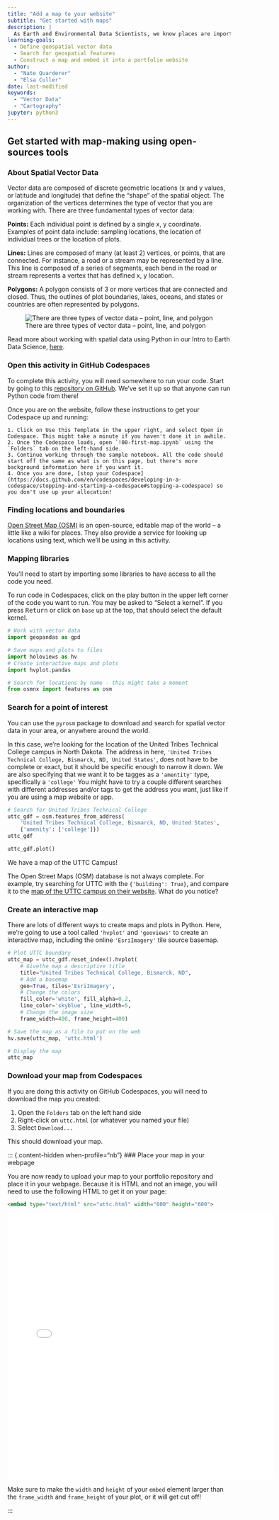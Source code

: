 ```yaml
---
title: "Add a map to your website"
subtitle: "Get started with maps"
description: |
  As Earth and Environmental Data Scientists, we know places are important. In this activity, you will make your first map in Python, and use it to tell the story of where you come from and what places are important to you.
learning-goals: 
  - Define geospatial vector data
  - Search for geospatial features
  - Construct a map and embed it into a portfolio website
author:
  - "Nate Quarderer"
  - "Elsa Culler"
date: last-modified
keywords:
  - "Vector Data"
  - "Cartography"
jupyter: python3
---
```


## Get started with map-making using open-sources tools

::: {.content-hidden when-profile="nb"}
### About Spatial Vector Data

Vector data are composed of discrete geometric locations (x and y values, or latitude and longitude) that define the “shape” of the spatial object. The organization of the vertices determines the type of vector that you are working with. There are three fundamental types of vector data:

**Points:** Each individual point is defined by a single x, y coordinate. Examples of point data include: sampling locations, the location of individual trees or the location of plots.

**Lines:** Lines are composed of many (at least 2) vertices, or points, that are connected. For instance, a road or a stream may be represented by a line. This line is composed of a series of segments, each bend in the road or stream represents a vertex that has defined x, y location.

**Polygons:** A polygon consists of 3 or more vertices that are connected and closed. Thus, the outlines of plot boundaries, lakes, oceans, and states or countries are often represented by polygons.

![There are three types of vector data -- point, line, and polygon](https://www.earthdatascience.org/images/earth-analytics/spatial-data/points-lines-polygons-vector-data-types.png)

::: {.callout-tip}
Read more about working with spatial data using Python in our Intro to Earth Data Science, [here](https://www.earthdatascience.org/courses/intro-to-earth-data-science/file-formats/use-spatial-data/use-vector-data/).
:::

### Open this activity in GitHub Codespaces

To complete this activity, you will need somewhere to run your code. Start by going to this [repository on GitHub](https://github.com/cu-esiil-edu/first-map-template/). We've set it up so that anyone can run Python code from there!

Once you are on the website, follow these instructions to get your Codespace up and running:


    1. Click on Use this Template in the upper right, and select Open in Codespace. This might take a minute if you haven't done it in awhile.
    2. Once the Codespace loads, open `!00-first-map.ipynb` using the `Folders` tab on the left-hand side.
    3. Continue working through the sample notebook. All the code should start off the same as what is on this page, but there's more background information here if you want it.
    4. Once you are done, [stop your Codespace](https://docs.github.com/en/codespaces/developing-in-a-codespace/stopping-and-starting-a-codespace#stopping-a-codespace) so you don't use up your allocation!

### Finding locations and boundaries

[Open Street Map (OSM)](https://www.openstreetmap.org/) is an open-source, editable map of the world -- a little like a wiki for places. They also provide a service for looking up locations using text, which we'll be using in this activity.

:::

### Mapping libraries

You'll need to start by importing some libraries to have access to all the code you need.

:::{.content-visible .callout-tip when-profile="nb"}
To run code in Codespaces, click on the play button in the upper left corner of the code you want to run. You may be asked to "Select a kernel". If you press <kbd>Return</kbd> or click on `base` up at the top, that should select the default kernel.
:::

```python
# Work with vector data
import geopandas as gpd

# Save maps and plots to files
import holoviews as hv
# Create interactive maps and plots
import hvplot.pandas

# Search for locations by name - this might take a moment
from osmnx import features as osm
```

### Search for a point of interest

You can use the `pyrosm` package to download and search for spatial vector data in your area, or anywhere around the world.

In this case, we're looking for the location of the United Tribes Technical College campus in North Dakota. The address in here, `'United Tribes Technical College, Bismarck, ND, United States'`, does not have to be complete or exact, but it should be specific enough to narrow it down. We are also specifying that we want it to be tagges as a `'amentity'` type, specifically a `'college'` You might have to try a couple different searches with different addresses and/or tags to get the address you want, just like if you are using a map website or app.

```python
# Search for United Tribes Technical College
uttc_gdf = osm.features_from_address(
    'United Tribes Technical College, Bismarck, ND, United States',
    {'amenity': ['college']})
uttc_gdf
```

```python
uttc_gdf.plot()
```

We have a map of the UTTC Campus!

::: {.callout-warning}
The Open Street Maps (OSM) database is not always complete. For example, try searching for UTTC with the `{'building': True}`, and compare it to the [map of the UTTC campus on their website](https://uttc.edu/wp-content/uploads/2022/12/CAMPUS-MAP-2022-23.pdf). What do you notice?
:::

### Create an interactive map

There are lots of different ways to create maps and plots in Python. Here, we're going to use a tool called `'hvplot'` and `'geoviews'` to create an interactive map, including the online `'EsriImagery'` tile source basemap.

```python
# Plot UTTC boundary
uttc_map = uttc_gdf.reset_index().hvplot(
    # Givethe map a descriptive title
    title="United Tribes Technical College, Bismarck, ND",
    # Add a basemap
    geo=True, tiles='EsriImagery',
    # Change the colors
    fill_color='white', fill_alpha=0.2,
    line_color='skyblue', line_width=5,
    # Change the image size
    frame_width=400, frame_height=400)

# Save the map as a file to put on the web
hv.save(uttc_map, 'uttc.html')

# Display the map
uttc_map
```

### Download your map from Codespaces

If you are doing this activity on GitHub Codespaces, you will need to download the map you created:

  1. Open the `Folders` tab on the left hand side
  2. Right-click on `uttc.html` (or whatever you named your file)
  3. Select `Download...`

This should download your map.

::: {.content-hidden when-profile="nb"}
### Place your map in your webpage

You are now ready to upload your map to your portfolio repository and place it in your webpage. Because it is HTML and not an image, you will need to use the following HTML to get it on your page:

```markdown
<embed type="text/html" src="uttc.html" width="600" height="600">
```

<embed type="text/html" src="uttc.html" width="600" height="600">

:::{.callout-important}
Make sure to make the `width` and `height` of your `embed` element larger than the `frame_width` and `frame_height` of your plot, or it will get cut off!
:::

:::
